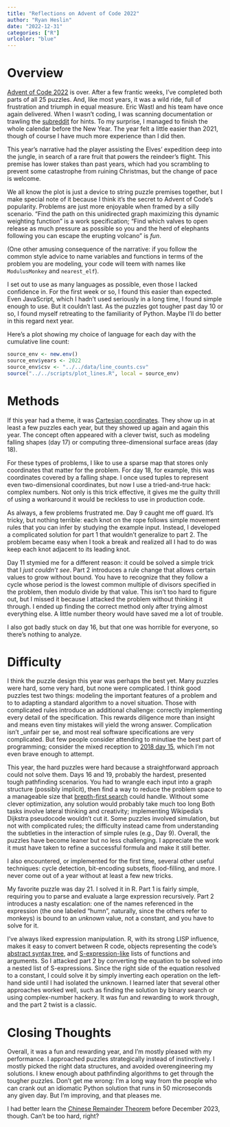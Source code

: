 ```yaml
---
title: "Reflections on Advent of Code 2022"
author: "Ryan Heslin"
date: "2022-12-31"
categories: ["R"]
urlcolor: "blue"
---
```


<!-- ```{sh} -->
<!-- [ -f 'line_counts.csv' ] || ../../scripts/count_all_repos.sh ../..'/data/line_counts.csv' -->
<!-- ``` -->

# Overview

[Advent of Code 2022](https://adventofcode.com/2022) is over. After a few frantic
weeks, I've completed both parts of all 25 puzzles.
And, like most years, it was a wild ride, full of frustration and triumph in equal
measure. Eric Wastl and his team have once again delivered.
When I wasn't coding, I was scanning documentation or trawling the [subreddit](https://www.reddit.com/r/adventofcode/) for hints.
To my surprise, I managed to finish the whole calendar before the New Year. The year felt a little easier than 2021, though of course
I have much more experience than I did then.

This year's narrative had the player assisting the Elves' expedition deep into
the jungle, in search of a rare fruit that powers the reindeer's flight.
This premise has lower stakes than past years, which had you scrambling to
prevent some catastrophe from ruining Christmas, but the change of pace is welcome.

We all know the plot is just a device to string puzzle premises together,
but I make special note of it because I think it's the secret to Advent of
Code's popularity. Problems are just more enjoyable when framed by a silly scenario.
"Find the path on this unidirected graph maximizing this dynamic weighting function"
is a work specification; "Find which valves to open release as
much pressure as possible so you and the herd of elephants following you can
escape the erupting volcano" is _fun_.

(One other amusing consequence of the narrative: if you follow the common
style advice to name variables and functions in terms of the problem you are
modeling, your code will teem with names like `ModulusMonkey` and `nearest_elf`).

I set out to use as many languages as possible,
even those I lacked confidence in. For the first week or so, I found this easier than expected. Even JavaScript, which I hadn't used seriously in a long time, I found simple enough to use.
But it couldn't last. As the puzzles got tougher past day 10 or so, I found myself retreating to the familiarity of Python. Maybe I'll do better in this regard next year.

Here's a plot showing my choice of language for each day with the cumulative line count:

```r
source_env <- new.env()
source_env$years <- 2022
source_env$csv <- "../../data/line_counts.csv"
source("../../scripts/plot_lines.R", local = source_env)
```

# Methods

If this year had a theme, it was [Cartesian coordinates](https://en.wikipedia.org/wiki/Cartesian_coordinate_system). They show up in at least a few puzzles each year,
but they showed up again and again this year. The concept often appeared
with a clever twist, such as modeling falling shapes (day 17) or computing
three-dimensional surface areas (day 18).

For these types of problems, I like to use a sparse map that
stores only coordinates that matter for the problem. For day 18, for example, this was coordinates covered by a falling shape.
I once used tuples to represent even two-dimensional coordinates, but now I use a tried-and-true hack: complex
numbers. Not only is this trick effective, it gives me the guilty thrill of
using a workaround it would be reckless to use in production code.

As always, a few problems frustrated me. Day 9 caught
me off guard. It's tricky, but nothing terrible: each knot on the rope
follows simple movement rules that you can infer by studying the example input.
Instead, I developed a complicated solution for part 1 that wouldn't
generalize to part 2. The problem became easy when I took a break and realized
all I had to do was keep each knot adjacent to its leading knot.

Day 11 stymied me for a different reason: it could be solved a simple trick that
I _just couldn't see_. Part 2 introduces a rule change that allows certain values
to grow without bound. You have to recognize that they follow a cycle whose period
is the lowest common multiple of divisors specified in the problem, then
modulo divide by that value. This isn't too hard to figure out, but I missed it
because I attacked the problem without thinking it through. I ended up finding the correct method
only after trying almost everything else. A little number theory would have saved me
a lot of trouble.

I also got badly stuck on day 16, but that one was horrible for everyone, so
there's nothing to analyze.

# Difficulty

I think the puzzle design this year was perhaps the best yet. Many puzzles
were hard, some very hard, but none were complicated.
I think good puzzles test two things: modeling the important features of a problem and to to
adapting a standard algorithm to a novel situation.
Those with complicated rules introduce an additional challenge: correctly implementing every
detail of the specification. This rewards diligence more than insight and
means even tiny mistakes will yield the wrong answer. Complication isn't _unfair per
se, and most real software specifications are very complicated. But
few people consider attending to minutiae the best part of programming;
consider the mixed reception to [2018 day 15](https://adventofcode.com/2018/day/15), which I'm not even brave enough to attempt.

This year, the hard puzzles were hard because a straightforward approach could not solve them. Days 16 and 19, probably the hardest, presented
tough pathfinding scenarios. You had to wrangle each input into a graph structure (possibly implicit),
then find a way to reduce the problem space to a manageable size that [brepth-first search](https://xkcd.com/2407/) could handle.
Without some clever optimization, any solution would probably take much too long
Both tasks involve lateral thinking and creativity; implementing Wikipedia's Dijkstra pseudocode wouldn't cut it.
Some puzzles involved simulation, but not
with complicated rules; the difficulty instead came from understanding
the subtleties in the interaction of simple rules (e.g., Day 9).
Overall, the puzzles have become leaner but no less challenging. I appreciate
the work it must have taken to refine a successful formula and make it still better.

I also encountered, or implemented for the first time, several other useful
techniques: cycle detection, bit-encoding subsets, flood-filling, and more.
I never come out of a year without at least a few new tricks.

My favorite puzzle was day 21. I solved it in R. Part 1 is fairly simple, requiring you
to parse and evaluate a large expression recursively. Part 2 introduces
a nasty escalation: one of the names referenced in the expression (the one labeled
"humn", naturally, since the others refer to monkeys) is bound
to an _unknown_ value, not a constant, and you have to solve for it.

I've always liked expression manipulation. R, with its strong LISP influence,
makes it easy to convert between R code, objects representing the code's
[abstract syntax tree](https://en.wikipedia.org/wiki/Abstract_syntax_tree),
and [S-expression-like](https://en.wikipedia.org/wiki/S-expression) lists
of functions and arguments. So I attacked part 2 by converting the equation to
be solved into a nested list of S-expressions. Since the right side of the
equation resolved to a constant, I could solve it by simply inverting each
operation on the left-hand side until I had isolated the unknown.
I learned later that several other approaches worked well, such as finding the solution
by binary search or using complex-number hackery.
It was fun and rewarding to work through, and the part 2 twist is a classic.

# Closing Thoughts

Overall, it was a fun and rewarding year, and I'm mostly pleased with my performance.
I approached puzzles strategically instead of instinctively. I mostly picked the right data structures, and
avoided overengineering my solutions. I knew enough about pathfinding algorithms
to get through the tougher puzzles. Don't get me wrong: I'm a long way
from the people who can crank out an idiomatic Python solution that runs in 50 microseconds
any given day. But I'm improving, and that pleases me.

I had better learn the [Chinese Remainder Theorem](https://en.wikipedia.org/wiki/Chinese_remainder_theorem) before December 2023, though.
Can't be too hard, right?
